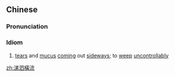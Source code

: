 {{also|涕泗横流}}
==Chinese==
{{zh-forms|s=涕泗横流|type=22}}

===Pronunciation===
{{zh-pron
|m=tìsì héngliú
|cat=id
}}

===Idiom===
{{zh-idiom}}

# [[tear]]s and [[mucus]] [[coming]] out [[sideways]]; to [[weep]] [[uncontrollably]]

[[zh:涕泗橫流]]